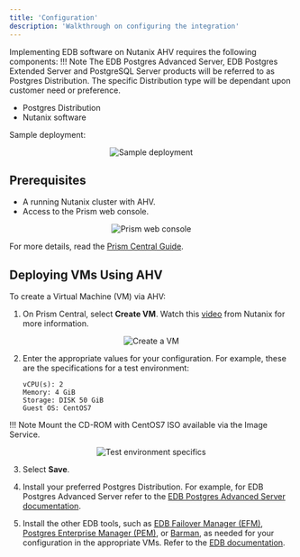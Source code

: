 ```yaml
---
title: 'Configuration'
description: 'Walkthrough on configuring the integration'
---
```


Implementing EDB software on Nutanix AHV requires the following components:
!!! Note
    The EDB Postgres Advanced Server, EDB Postgres Extended Server and PostgreSQL Server products will be referred to as Postgres Distribution.  The specific Distribution type will be dependant upon customer need or preference.

- Postgres Distribution
- Nutanix software

Sample deployment: 

<p align="center">
  <img  alt="Sample deployment" src="Images/SampleDeployment.png">
</p>

## Prerequisites

- A running Nutanix cluster with AHV.
- Access to the Prism web console.

<p align="center">
  <img  alt="Prism web console" src="Images/PrismWebConsole.png">
</p>

   For more details, read the [Prism Central Guide](https://portal.nutanix.com/page/documents/details?targetId=Prism-Central-Guide-Prism-v5_19:Prism-Central-Guide-Prism-v5_19).

## Deploying VMs Using AHV

To create a Virtual Machine (VM) via AHV:


1. On Prism Central, select **Create VM**. Watch this [video](https://www.youtube.com/watch?v=q4wBewXfDs8) from Nutanix for more information.

<p align="center">
  <img  alt="Create a VM" src="Images/CreateaVM2.png">
</p>

2. Enter the  appropriate values for your configuration. For example, these are the specifications for a test environment:
    ```
    vCPU(s): 2
    Memory: 4 GiB
    Storage: DISK 50 GiB
    Guest OS: CentOS7
   ```


!!! Note
    Mount the CD-ROM with CentOS7 ISO available via the Image Service.

<p align="center">
  <img  alt="Test environment specifics" src="Images/VMConfiguration2.png">
</p>

3. Select **Save**.

2. Install your preferred Postgres Distribution. For example, for EDB Postgres Advanced Server refer to the [EDB Postgres Advanced Server documentation](https://www.enterprisedb.com/docs/epas/latest/). 

3. Install the other EDB tools, such as [EDB Failover Manager (EFM)](https://www.enterprisedb.com/docs/efm/latest/), [Postgres Enterprise Manager (PEM)](https://www.enterprisedb.com/docs/pem/latest/), or [Barman](https://www.enterprisedb.com/docs/supported-open-source/barman/), as needed for your configuration in the appropriate VMs. Refer to the [EDB documentation](https://www.enterprisedb.com/docs).




